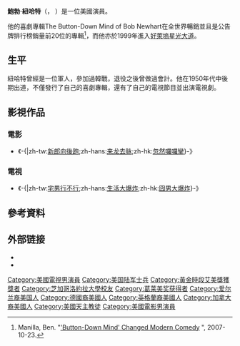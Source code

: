 {{noteTA
|1=zh:鮑勃;zh-cn:鲍勃; zh-hk:卜; zh-tw:巴布
}}
{{Infobox comedian
| name        = Bob Newhart
| image       = Comedian Bob Newhart.jpg
| imagesize   = 225px
| caption     = Bob Newhart (Jim Wallace, 2002)
| pseudonym   =
|birth_name=George Robert Newhart
| birth_date  = {{birth date and age|1929|9|5}}
| birth_place = 美國[[奧克帕克_(伊利諾州)|奧克帕克 (伊利諾州)]]
| medium      = 
| nationality = 美國
| Alma Mater = 
| active      = 1958–現在
| genre       = 
| subject     = 
| influences  = 
| influenced  = 
| spouse      = Virginia Quinn (1963–現在)
| signature   =
| website     = {{URL|http://www.bobnewhart.com}}
| footnotes   =
}}
'''鮑勃·紐哈特'''（{{lang-en|George Robert "Bob" Newhart}}，{{bd|1929年|9月5日|}} ）是一位美國演員。

他的喜劇專輯The Button-Down Mind of Bob Newhart在全世界暢銷並且是公告牌排行榜銷量前20位的專輯<ref>Manilla, Ben. "[http://www.npr.org/templates/story/story.php?storyId=17561805 'Button-Down Mind' Changed Modern Comedy] {{Wayback|url=http://www.npr.org/templates/story/story.php?storyId=17561805 |date=20170526202812 }}", 2007-10-23.</ref>，而他亦於1999年進入[[好萊塢星光大道|好萊塢星光大道]]。

==生平==
紐哈特曾經是一位軍人，參加過韓戰，退役之後曾做過會計。他在1950年代中後期出道，不僅發行了自己的喜劇專輯，還有了自己的電視節目並出演電視劇。

==影視作品==
===電影===
*《-{|zh-tw:[[新郎向後跑|新郎向後跑]];zh-hans:[[来龙去脉|来龙去脉]];zh-hk:[[忽然囉囉攣|忽然囉囉攣]]}-》

===電視===
*《-{|zh-tw:[[宅男行不行|宅男行不行]];zh-hans:[[生活大爆炸|生活大爆炸]];zh-hk:[[囧男大爆炸|囧男大爆炸]]}-》

==參考資料==
{{Reflist}}

== 外部链接 ==
{{Portal|人物}}
{{Commons category|Bob Newhart}}
* {{Official website|http://www.bobnewhart.com}}
* {{IMDb name|627878}}

{{黃金時段艾美獎最佳喜劇類劇集男客串演員}}
{{Authority control}}

{{DEFAULTSORT:Newhart, Bob}}
[[Category:美國電視男演員|Category:美國電視男演員]]
[[Category:美国陆军士兵|Category:美国陆军士兵]]
[[Category:黃金時段艾美獎獲獎者|Category:黃金時段艾美獎獲獎者]]
[[Category:芝加哥洛約拉大學校友|Category:芝加哥洛約拉大學校友]]
[[Category:葛莱美奖获得者|Category:葛莱美奖获得者]]
[[Category:爱尔兰裔美国人|Category:爱尔兰裔美国人]]
[[Category:德國裔美國人|Category:德國裔美國人]]
[[Category:英格蘭裔美國人|Category:英格蘭裔美國人]]
[[Category:加拿大裔美國人|Category:加拿大裔美國人]]
[[Category:美國天主教徒|Category:美國天主教徒]]
[[Category:美國電影男演員|Category:美國電影男演員]]